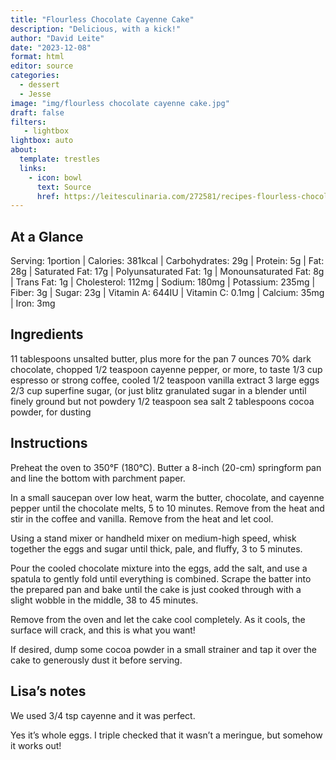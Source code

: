 ```yaml
---
title: "Flourless Chocolate Cayenne Cake"
description: "Delicious, with a kick!"
author: "David Leite"
date: "2023-12-08"
format: html
editor: source
categories:
  - dessert
  - Jesse
image: "img/flourless chocolate cayenne cake.jpg"
draft: false
filters:
   - lightbox
lightbox: auto
about:
  template: trestles
  links:
    - icon: bowl
      text: Source
      href: https://leitesculinaria.com/272581/recipes-flourless-chocolate-chile-cake.html
---
```


## At a Glance

Serving: 1portion | Calories: 381kcal | Carbohydrates: 29g | Protein: 5g | Fat: 28g | Saturated Fat: 17g | Polyunsaturated Fat: 1g | Monounsaturated Fat: 8g | Trans Fat: 1g | Cholesterol: 112mg | Sodium: 180mg | Potassium: 235mg | Fiber: 3g | Sugar: 23g | Vitamin A: 644IU | Vitamin C: 0.1mg | Calcium: 35mg | Iron: 3mg

## Ingredients

11 tablespoons unsalted butter, plus more for the pan
7 ounces 70% dark chocolate, chopped
1/2 teaspoon cayenne pepper, or more, to taste
1/3 cup espresso or strong coffee, cooled
1/2 teaspoon vanilla extract
3 large eggs
2/3 cup superfine sugar, (or just blitz granulated sugar in a blender until finely ground but not powdery
1/2 teaspoon sea salt
2 tablespoons cocoa powder, for dusting

## Instructions

Preheat the oven to 350°F (180°C). Butter a 8-inch (20-cm) springform pan and line the bottom with parchment paper.

In a small saucepan over low heat, warm the butter, chocolate, and cayenne pepper until the chocolate melts, 5 to 10 minutes. Remove from the heat and stir in the coffee and vanilla. Remove from the heat and let cool.

Using a stand mixer or handheld mixer on medium-high speed, whisk together the eggs and sugar until thick, pale, and fluffy, 3 to 5 minutes.

Pour the cooled chocolate mixture into the eggs, add the salt, and use a spatula to gently fold until everything is combined. Scrape the batter into the prepared pan and bake until the cake is just cooked through with a slight wobble in the middle, 38 to 45 minutes.

Remove from the oven and let the cake cool completely. As it cools, the surface will crack, and this is what you want!

If desired, dump some cocoa powder in a small strainer and tap it over the cake to generously dust it before serving.

## Lisa's notes

We used 3/4 tsp cayenne and it was perfect. 

Yes it's whole eggs. I triple checked that it wasn't a meringue, but somehow it works out! 